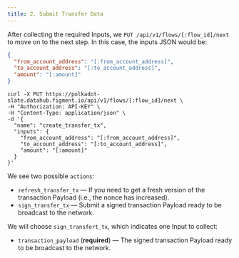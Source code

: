 ```yaml
---
title: 2. Submit Transfer Data
---
```


After collecting the required Inputs, we `PUT /api/v1/flows/[:flow_id]/next` to move on to the next step. In this case, the inputs JSON would be:

```json
{
  "from_account_address": "[:from_account_address]",
  "to_account_address": "[:to_account_address]",
  "amount": "[:amount]"
}
```

```text
curl -X PUT https://polkadot-slate.datahub.figment.io/api/v1/flows/[:flow_id]/next \
-H "Authorization: API-KEY" \
-H "Content-Type: application/json" \
-d '{
  "name": "create_transfer_tx",
  "inputs": {
    "from_account_address": "[:from_account_address]",
    "to_account_address": "[:to_account_address]",
    "amount": "[:amount]"
  }
}'
```

We see two possible `actions`:

- `refresh_transfer_tx` — If you need to get a fresh version of the transaction Payload (i.e., the nonce has increased).
- `sign_transfer_tx` — Submit a signed transaction Payload ready to be broadcast to the network.

We will choose `sign_transfert_tx`, which indicates one Input to collect:

- `transaction_payload` (**required**) — The signed transaction Payload ready to be broadcast to the network.
